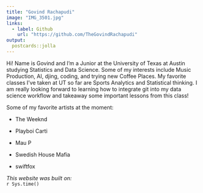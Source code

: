 ```yaml
---
title: "Govind Rachapudi"
image: "IMG_3501.jpg"
links:
  - label: Github
    url: "https://github.com/TheGovindRachapudi"
output:
  postcards::jolla
---
```

 
Hi! Name is Govind and I'm a Junior at the University of Texas at Austin studying Statistics and Data Science. Some of my interests include Music Production, AI, djing, coding, and trying new Coffee Places. My favorite classes I've taken at UT so far are Sports Analytics and Statistical thinking. I am really looking forward to learning how to integrate git into my data science workflow and takeaway some important lessons from this class!

Some of my favorite artists at the moment:

- The Weeknd

- Playboi Carti

- Mau P 

- Swedish House Mafia

- swiftfox


*This website was built on:*  
`r Sys.time()`
